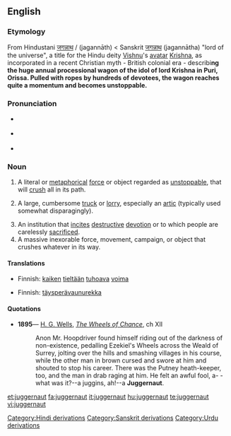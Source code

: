 {{was wotd|2006|December|29}}
{{wikipedia}}
==English==

===Etymology===
From Hindustani [[जगन्नाथ]] / {{ur-Arab|[[جگناتھ|جگنّاتھ]]}} (jagannāth) < Sanskrit [[जगन्नाथ#Sanskrit|जगन्नाथ]] (jagannātha) "lord of the universe", a title for the Hindu deity [[Vishnu]]'s [[avatar]] [[Krishna]], as incorporated in a recent Christian myth - British colonial era - describi'''ng the huge annual processional wagon of the idol of lord Krishna in Puri, Orissa. Pulled with ropes by hundreds of devotees, the wagon reaches quite a momentum and becomes unstoppable.'''

===Pronunciation===
* {{a|RP}} {{IPA|/ˈdʒʌg.gə.nɒt/}}
* {{a|US}} {{IPA|/ˈdʒʌg.gɚ.nɑt/}}
* {{audio|en-us-juggernaut.ogg|Audio (US)}}

===Noun===
{{en-noun}}

# A literal or [[metaphorical]] [[force]] or object regarded as [[unstoppable]], that will [[crush]] all in its path.
# {{British}} A large, cumbersome [[truck]] or [[lorry]], especially an [[artic]] (typically used somewhat disparagingly).
# An institution that [[incite]]s [[destructive]] [[devotion]] or to which people are carelessly [[sacrificed]].
# A massive inexorable force, movement, campaign, or object that crushes whatever in its way.
====Translations====
{{trans-top|A literal or metaphorical force or object regarded as unstoppable, that will crush all in its path}}
* Finnish: [[kaikki|kaiken]] [[tie#Finnish|tieltään]] [[tuhoava]] [[voima]]
{{trans-mid}}
{{trans-bottom}}

{{trans-top|A large, cumbersome truck or lorry}}
* Finnish: [[täysperävaunurekka]]
{{trans-mid}}
{{trans-bottom}}

{{trans-top|An institution that incites destructive devotion or to which people are carelessly sacrificed}}
{{trans-mid}}
{{trans-bottom}}

====Quotations====
* '''1895'''— [[w:H. G. Wells|H. G. Wells]], ''[[s:The Wheels of Chance|The Wheels of Chance]]'', ch XII
*: Anon Mr. Hoopdriver found himself riding out of the darkness of non-existence, pedalling Ezekiel's Wheels across the Weald of Surrey, jolting over the hills and smashing villages in his course, while the other man in brown cursed and swore at him and shouted to stop his career. There was the Putney heath-keeper, too, and the man in drab raging at him. He felt an awful fool, a- -what was it?--a juggins, ah!--a '''Juggernaut'''.

[[Category:Hindi derivations]]
[[Category:Sanskrit derivations]]
[[Category:Urdu derivations]]

[[et:juggernaut]]
[[fa:juggernaut]]
[[it:juggernaut]]
[[hu:juggernaut]]
[[te:juggernaut]]
[[vi:juggernaut]]